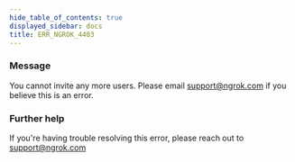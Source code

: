 ```yaml
---
hide_table_of_contents: true
displayed_sidebar: docs
title: ERR_NGROK_4403
---
```


### Message

You cannot invite any more users. Please email support@ngrok.com if you believe this is an error.

<ErrorDetails />

### Further help

If you're having trouble resolving this error, please reach out to [support@ngrok.com](mailto:support@ngrok.com?subject=Help%20with%20ERR_NGROK_4403)
